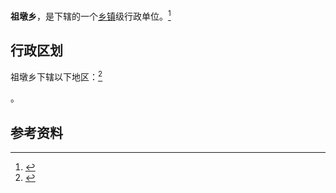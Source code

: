 {{中国乡级行政区|35/07/24/205/000}}

'''祖墩乡'''，是{{PRC admin/fullname|35/07/24/205/000|3}}下辖的一个[[乡镇|乡镇]]级行政单位。<ref>{{PRC admin/ref sgc|{{PRC admin/parent|35/07/24/205/000}}}}</ref>

== 行政区划 ==

祖墩乡下辖以下地区：<ref>{{PRC admin/ref sgc|35/07/24/205/000}}</ref>

{{PRC admin/children|35/07/24/205/000}}。

== 参考资料 ==

{{reflist}}

{{行政区划小作品}}
{{PRC admin/navcat|35/07/24/205/000}}
